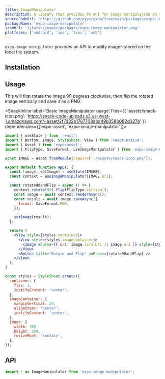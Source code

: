 ```yaml
---
title: ImageManipulator
description: A library that provides an API for image manipulation on the local file system.
sourceCodeUrl: 'https://github.com/expo/expo/tree/main/packages/expo-image-manipulator'
packageName: 'expo-image-manipulator'
iconUrl: '/static/images/packages/expo-image-manipulator.png'
platforms: ['android', 'ios', 'tvos', 'web']
---
```



`expo-image-manipulator` provides an API to modify images stored on the local file system.

## Installation

<APIInstallSection />

## Usage

This will first rotate the image 90 degrees clockwise, then flip the rotated image vertically and save it as a PNG.

<SnackInline
label='Basic ImageManipulator usage'
files={{
    'assets/snack-icon.png': 'https://snack-code-uploads.s3.us-west-1.amazonaws.com/~asset/2f7d32b1787708aba49b3586082d327b'
  }}
dependencies={['expo-asset', 'expo-image-manipulator']}>

```jsx
import { useState } from 'react';
import { Button, Image, StyleSheet, View } from 'react-native';
import { Asset } from 'expo-asset';
import { FlipType, SaveFormat, useImageManipulator } from 'expo-image-manipulator';

const IMAGE = Asset.fromModule(require('./assets/snack-icon.png'));

export default function App() {
  const [image, setImage] = useState(IMAGE);
  const context = useImageManipulator(IMAGE.uri);

  const rotate90andFlip = async () => {
    context.rotate(90).flip(FlipType.Vertical);
    const image = await context.renderAsync();
    const result = await image.saveAsync({
      format: SaveFormat.PNG,
    });

    setImage(result);
  };

  return (
    <View style={styles.container}>
      <View style={styles.imageContainer}>
        <Image source={{ uri: image.localUri || image.uri }} style={styles.image} />
      </View>
      <Button title="Rotate and Flip" onPress={rotate90andFlip} />
    </View>
  );
}

const styles = StyleSheet.create({
  container: {
    flex: 1,
    justifyContent: 'center',
  },
  imageContainer: {
    marginVertical: 20,
    alignItems: 'center',
    justifyContent: 'center',
  },
  image: {
    width: 300,
    height: 300,
    resizeMode: 'contain',
  },
});
```

</SnackInline>

## API

```js
import * as ImageManipulator from 'expo-image-manipulator';
```

<APISection packageName="expo-image-manipulator" apiName="ImageManipulator" />
